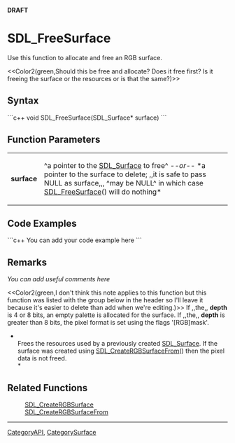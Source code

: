<!-- pragma section-numbers off -->
<!-- pragma disable-camelcase -->
'''DRAFT'''

= SDL_FreeSurface =
Use this function to allocate and free an RGB surface.  

<<Color2(green,Should this be free and allocate? Does it free first?  Is it freeing the surface or the resources or is that the same?)>>


== Syntax ==
```c++
void SDL_FreeSurface(SDL_Surface* surface)
```

== Function Parameters ==
{|
|'''surface'''
|^a pointer to the [[SDL_Surface]] to free^ ''--or--'' *a pointer to the surface to delete; ,,it is safe to pass NULL as surface,,, ^may be NULL^ in which case [[SDL_FreeSurface]]() will do nothing*
|}

== Code Examples ==
```c++
You can add your code example here
```

== Remarks ==
''You can add useful comments here''

<<Color2(green,I don't think this note applies to this function but this function was listed with the group below in the header so I'll leave it because it's easier to delete than add when we're editing.)>>  If ,,the,, '''depth''' is 4 or 8 bits, an empty palette is allocated for the surface. If ,,the,, '''depth''' is greater than 8 bits, the pixel format is set using the flags '[RGB]mask'. 

*<br/>Frees the resources used by a previously created [[SDL_Surface]]. If the surface was created using [[SDL_CreateRGBSurfaceFrom]]() then the pixel data is not freed.<br/>*

== Related Functions ==
:[[SDL_CreateRGBSurface]]
:[[SDL_CreateRGBSurfaceFrom]]

----
[[CategoryAPI]], [[CategorySurface]]
